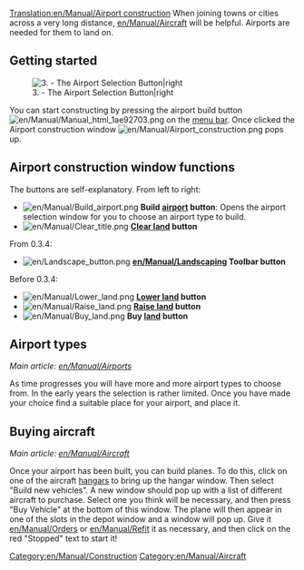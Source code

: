 [[Translation:en/Manual/Airport construction]]
{{en/Manual/Navigation}}
When joining towns or cities across a very long distance, [[en/Manual/Aircraft]] will be helpful. Airports are needed for them to land on.

==Getting started==

[[File:en/Airport-selection.png|none|frame|3. - The Airport Selection Button|right]]

You can start constructing by pressing the airport build button [[File:en/Manual/Manual html 1ae92703.png]] on the [[en/Manual/Game interface|menu bar]]. Once clicked the Airport construction window [[File:en/Manual/Airport construction.png]] pops up.

==Airport construction window functions==

The buttons are self-explanatory. From left to right:

* [[File:en/Manual/Build airport.png]] '''Build [[en/Manual/Airports|airport]] button''': Opens the airport selection window for you to choose an airport type to build.
* [[File:en/Manual/Clear title.png]] '''[[en/Manual/Landscaping|Clear land]] button'''

From 0.3.4:
* [[File:en/Landscape button.png]] '''[[en/Manual/Landscaping]] Toolbar button'''

Before 0.3.4:
* [[File:en/Manual/Lower land.png]] '''[[en/Manual/Landscaping|Lower land]] button'''
* [[File:en/Manual/Raise land.png]] '''[[en/Manual/Landscaping|Raise land]] button'''
* [[File:en/Manual/Buy land.png]] '''Buy [[en/Manual/Land|land]] button'''

==Airport types==

''Main article: [[en/Manual/Airports]]''

As time progresses you will have more and more airport types to choose from. In the early years the selection is rather limited. Once you have made your choice find a suitable place for your airport, and place it.

==Buying aircraft==

''Main article: [[en/Manual/Aircraft]]''

Once your airport has been built, you can build planes. To do this, click on one of the aircraft [[en/Manual/Depots|hangars]] to bring up the hangar window. Then select "Build new vehicles". A new window should pop up with a list of different aircraft to purchase. Select one you think will be necessary, and then press "Buy Vehicle" at the bottom of this window. The plane will then appear in one of the slots in the depot window and a window will pop up. Give it [[en/Manual/Orders]] or [[en/Manual/Refit]] it as necessary, and then click on the red "Stopped" text to start it!

[[Category:en/Manual/Construction]]
[[Category:en/Manual/Aircraft]]
